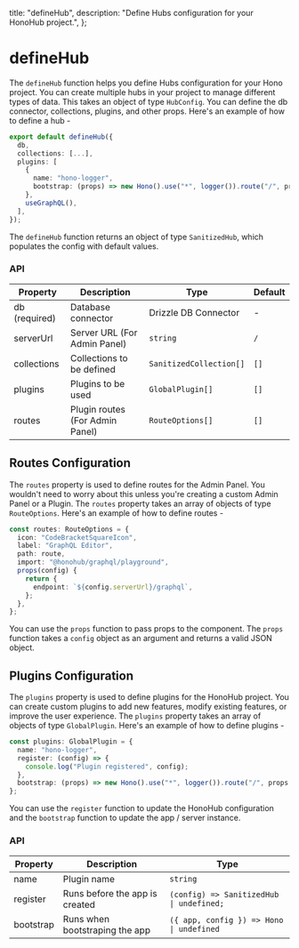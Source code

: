   title: "defineHub",
  description: "Define Hubs configuration for your HonoHub project.",
};

# defineHub

The `defineHub` function helps you define Hubs configuration for your Hono project. You can create multiple hubs in your project to manage different types of data. This takes an object of type `HubConfig`. You can define the db connector, collections, plugins, and other props. Here's an example of how to define a hub -

<CodeGroup title="hub.config.ts">

```ts
export default defineHub({
  db,
  collections: [...],
  plugins: [
    {
      name: "hono-logger",
      bootstrap: (props) => new Hono().use("*", logger()).route("/", props.app),
    },
    useGraphQL(),
  ],
});
```

</CodeGroup>

The `defineHub` function returns an object of type `SanitizedHub`, which populates the config with default values.

### API

| Property      | Description                     | Type                    | Default |
| ------------- | ------------------------------- | ----------------------- | ------- |
| db (required) | Database connector              | Drizzle DB Connector    | -       |
| serverUrl     | Server URL (For Admin Panel)    | `string`                | `/`     |
| collections   | Collections to be defined       | `SanitizedCollection[]` | `[]`    |
| plugins       | Plugins to be used              | `GlobalPlugin[]`        | `[]`    |
| routes        | Plugin routes (For Admin Panel) | `RouteOptions[]`        | `[]`    |

## Routes Configuration

The `routes` property is used to define routes for the Admin Panel. You wouldn't need to worry about this unless you're creating a custom Admin Panel or a Plugin. The `routes` property takes an array of objects of type `RouteOptions`. Here's an example of how to define routes -

```ts
const routes: RouteOptions = {
  icon: "CodeBracketSquareIcon",
  label: "GraphQL Editor",
  path: route,
  import: "@honohub/graphql/playground",
  props(config) {
    return {
      endpoint: `${config.serverUrl}/graphql`,
    };
  },
};
```

You can use the `props` function to pass props to the component. The `props` function takes a `config` object as an argument and returns a valid JSON object.

## Plugins Configuration

The `plugins` property is used to define plugins for the HonoHub project. You can create custom plugins to add new features, modify existing features, or improve the user experience. The `plugins` property takes an array of objects of type `GlobalPlugin`. Here's an example of how to define plugins -

```ts
const plugins: GlobalPlugin = {
  name: "hono-logger",
  register: (config) => {
    console.log("Plugin registered", config);
  },
  bootstrap: (props) => new Hono().use("*", logger()).route("/", props.app),
};
```

You can use the `register` function to update the HonoHub configuration and the `bootstrap` function to update the app / server instance.

### API

| Property  | Description                    | Type                                     |
| --------- | ------------------------------ | ---------------------------------------- |
| name      | Plugin name                    | `string`                                 |
| register  | Runs before the app is created | `(config) => SanitizedHub \| undefined;` |
| bootstrap | Runs when bootstraping the app | `({ app, config }) => Hono \| undefined` |
